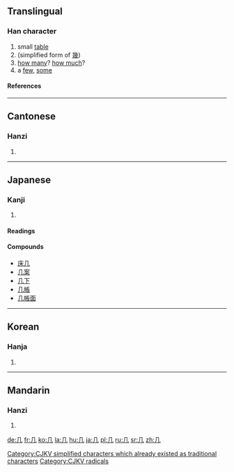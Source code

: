 {{see|凡|凢}}
<!--{{see|幾}} (different character in Japan)-->
==Translingual==
{{stroke order|type=animate}}
===Han character===
{{Han char|rn=16|rad=几|as=00|sn=2|four=7721<sub>0</sub>|canj=竹弓 (HN)}}

# small [[table]]
# (simplified form of [[幾]]) 
# [[how many]]? [[how much]]?
# a [[few]], [[some]]

====References====
{{Han ref|kx=0133.570|dkj=01737|dj=0299.080|hdz=10275.190|uh=51E0|ud=20960|bh=A44C|bd=42060}}

----

==Cantonese==

===Hanzi===
{{yue-hanzi|jyut=|y=gei1}}

# {{defn|Cantonese}}

----

==Japanese==
===Kanji===
{{ja-kanji|grade=|rs=几00}}
# {{defn|Japanese}}
====Readings====
{{ja-readings|on=[[き]] ([[ki]])|kun=[[つくえ]] ([[tsukue]])}}
====Compounds====
*[[床几]]
*[[几案]]
*[[几下]]
*[[几帳]]
*[[几帳面]]
----
==Korean==
===Hanja===
{{ko-hanja|hangeul=궤|rv=gwe|mr=kwe}}
# {{defn|Korean}}


[[Category:CJKV simplified characters which already existed as traditional characters]]




[[Category:CJKV radicals]]
----
==Mandarin==
===Hanzi===
{{cmn-hanzi|tra=幾|pin=[[jī]] ([[ji1]]), [[jǐ]] ([[ji3]])|wg=chi<sup>1</sup>}}
# {{defn|Mandarin}}

[[de:几]]
[[fr:几]]
[[ko:几]]
[[la:几]]
[[hu:几]]
[[ja:几]]
[[pl:几]]
[[ru:几]]
[[sr:几]]
[[zh:几]]
